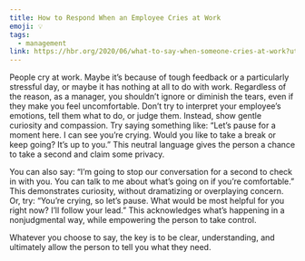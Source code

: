```yaml
---
title: How to Respond When an Employee Cries at Work
emoji: 💡
tags:
  - management
link: https://hbr.org/2020/06/what-to-say-when-someone-cries-at-work?utm_medium=email&utm_source=newsletter_daily&utm_campaign=mtod_notactsubs
---
```


People cry at work. Maybe it’s because of tough feedback or a particularly stressful day, or maybe it has nothing at all to do with work. Regardless of the reason, as a manager, you shouldn’t ignore or diminish the tears, even if they make you feel uncomfortable.<Highlight> Don’t try to interpret your employee’s emotions, tell them what to do, or judge them</Highlight>. Instead, show gentle curiosity and compassion. Try saying something
like: “Let’s pause for a moment here. I can see you’re crying. Would you like to
take a break or keep going? It’s up to you.” <Highlight>This neutral language gives the person a chance to take a second and claim some privacy</Highlight>.

You can also say: “I’m going to stop our conversation for a second to check in with you. You can talk to me about what’s going on if you’re comfortable.” <Highlight>This demonstrates curiosity, without dramatizing or overplaying concern</Highlight>. Or, try: “You’re crying, so let’s pause. What would be most helpful for you right now? I’ll follow your lead.” This acknowledges what’s happening in a nonjudgmental way, while empowering the person to take control.

Whatever you choose to say, <Highlight>the key is to be clear, understanding, and ultimately allow the person to tell you what they need</Highlight>.
